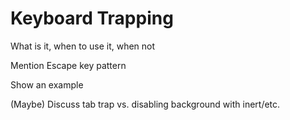 
# Keyboard Trapping

What is it, when to use it, when not

Mention Escape key pattern

Show an example

(Maybe) Discuss tab trap vs. disabling background with inert/etc.
